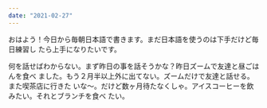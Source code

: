 ```yaml
---
date: "2021-02-27"
---
```


おはよう！今日から毎朝日本語で書きます。まだ日本語を使うのは下手だけど毎日練習し
たら上手になりたいです。

何を話せばわからない。まず昨日の事を話そうかな？昨日ズームで友達と昼ごはんを食べ
ました。もう２月半以上外に出てない。ズームだけで友達と話せる。また喫茶店に行きた
いな〜。だけど数ヶ月待たなくしゃ。アイスコーヒーを飲みたい。それとブランチを食べ
たい。
